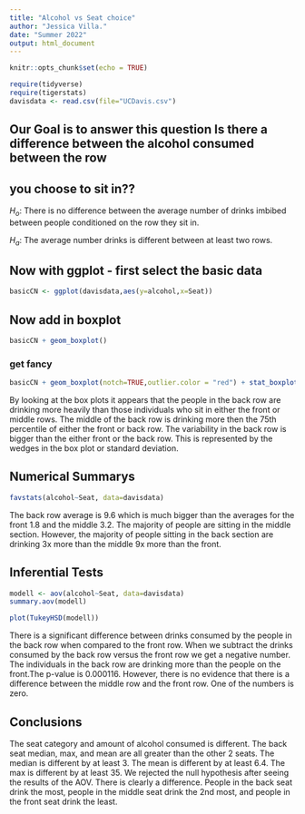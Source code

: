 ```yaml
---
title: "Alcohol vs Seat choice"
author: "Jessica Villa."
date: "Summer 2022"
output: html_document
---
```


```r
knitr::opts_chunk$set(echo = TRUE)
```

```r
require(tidyverse)
require(tigerstats)
davisdata <- read.csv(file="UCDavis.csv")
```
## Our Goal is to answer this question Is there a difference between the alcohol consumed between the row
## you choose to sit in??

$H_o$: There is no difference between the average number of drinks imbibed between people conditioned on the row they sit in.  

$H_a$: The average number drinks is different between at least two rows.

## Now with ggplot - first select the basic data

```r
basicCN <- ggplot(davisdata,aes(y=alcohol,x=Seat))
```
## Now add in boxplot

```r
basicCN + geom_boxplot()
```
  
### get fancy  

```r
basicCN + geom_boxplot(notch=TRUE,outlier.color = "red") + stat_boxplot(geom ='errorbar') + labs(title="Fancy notch boxplot \n with 2 lines")
```

By looking at the box plots it appears that the people in the back row are drinking more heavily than those individuals who sit in either the front or middle rows. The middle of the back row is drinking more then the 75th percentile of either the front or back row. The variability in the back row is bigger than the either front or the back row. This is represented by the wedges in the box plot or standard deviation. 


## Numerical Summarys 

```r
favstats(alcohol~Seat, data=davisdata)
```

The back row average is 9.6 which is much bigger than the averages for the front 1.8 and the middle 3.2. The majority of people are sitting in the middle section. However, the majority of people sitting in the back section are drinking 3x more than the middle 9x more than the front. 


## Inferential Tests

```r
modell <- aov(alcohol~Seat, data=davisdata)
summary.aov(modell)
```

```r
plot(TukeyHSD(modell))
```

There is a significant difference between drinks consumed by the people in the back row when compared to the front row. When we subtract the drinks consumed by the back row versus the front row we get a negative number. The individuals in the back row are drinking more than the people on the front.The p-value is 0.000116. However, there is no evidence that there is a difference between the middle row and the front row. One of the numbers is zero.


## Conclusions

The seat category and amount of alcohol consumed is different. The back seat median, max, and mean are all greater than the other 2 seats. The median is different by at least 3. The mean is different by at least 6.4. The max is different by at least 35. We rejected the null hypothesis after seeing the results of the AOV. There is clearly a difference. People in the back seat drink the most, people in the middle seat drink the 2nd most, and people in the front seat drink the least.

